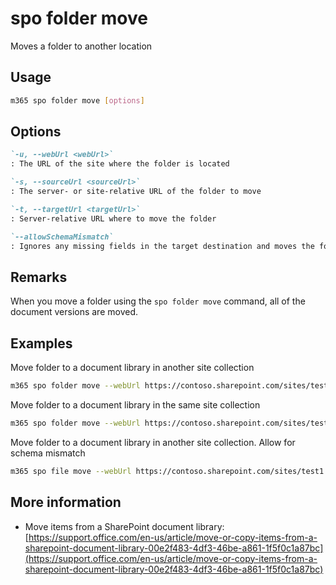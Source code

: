 
# spo folder move

Moves a folder to another location

## Usage

```sh
m365 spo folder move [options]
```

## Options

```md definition-list
`-u, --webUrl <webUrl>`
: The URL of the site where the folder is located

`-s, --sourceUrl <sourceUrl>`
: The server- or site-relative URL of the folder to move

`-t, --targetUrl <targetUrl>`
: Server-relative URL where to move the folder

`--allowSchemaMismatch`
: Ignores any missing fields in the target destination and moves the folder anyway
```

<Global />

## Remarks

When you move a folder using the `spo folder move` command, all of the document versions are moved.

## Examples

Move folder to a document library in another site collection

```sh
m365 spo folder move --webUrl https://contoso.sharepoint.com/sites/test1 --sourceUrl /Shared%20Documents/MyFolder --targetUrl /sites/test2/Shared%20Documents/
```

Move folder to a document library in the same site collection

```sh
m365 spo folder move --webUrl https://contoso.sharepoint.com/sites/test1 --sourceUrl /Shared%20Documents/MyFolder --targetUrl /sites/test1/HRDocuments/
```

Move folder to a document library in another site collection. Allow for schema mismatch

```sh
m365 spo file move --webUrl https://contoso.sharepoint.com/sites/test1 --sourceUrl /Shared%20Documents/sp1.pdf --targetUrl /sites/test2/Shared%20Documents/ --allowSchemaMismatch
```

## More information

- Move items from a SharePoint document library: [https://support.office.com/en-us/article/move-or-copy-items-from-a-sharepoint-document-library-00e2f483-4df3-46be-a861-1f5f0c1a87bc](https://support.office.com/en-us/article/move-or-copy-items-from-a-sharepoint-document-library-00e2f483-4df3-46be-a861-1f5f0c1a87bc)
